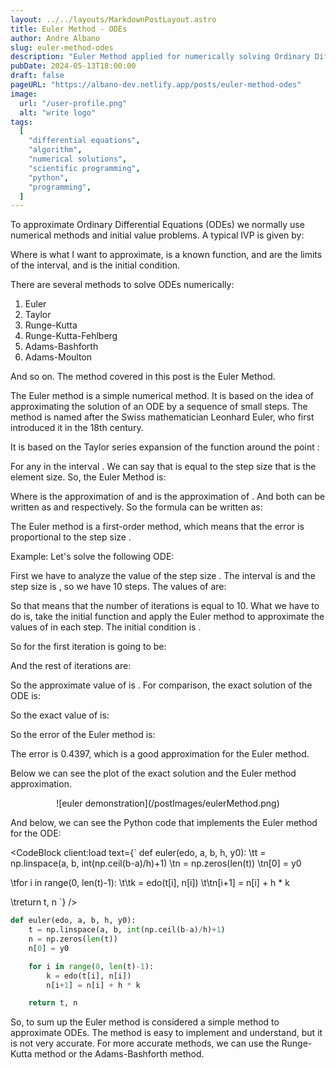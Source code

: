 ```yaml
---
layout: ../../layouts/MarkdownPostLayout.astro
title: Euler Method - ODEs
author: Andre Albano
slug: euler-method-odes
description: "Euler Method applied for numerically solving Ordinary Differential Equations."
pubDate: 2024-05-13T18:00:00
draft: false
pageURL: "https://albano-dev.netlify.app/posts/euler-method-odes"
image:
  url: "/user-profile.png"
  alt: "write logo"
tags:
  [
    "differential equations",
    "algorithm",
    "numerical solutions",
    "scientific programming",
    "python",
    "programming",
  ]
---
```



To approximate Ordinary Differential Equations (ODEs) we normally use numerical methods and initial value problems.
A typical IVP is given by:

<LatexCenter f="\frac{\delta y}{\delta t} = f(y,\ t);\ a \le t \le b;\ y(a) = \alpha" />

Where <Latex f="y(t)"/> is what I want to approximate, <Latex f="f(y,\ t)"/> is a known
function, <Latex f="a"/> and <Latex f="b"/> are the limits of the interval, and <Latex f="\alpha"/>
is the initial condition.

There are several methods to solve ODEs numerically:

1. Euler
2. Taylor
3. Runge-Kutta
4. Runge-Kutta-Fehlberg
5. Adams-Bashforth
6. Adams-Moulton

And so on. The method covered in this post is the Euler Method.

The Euler method is a simple numerical method. It is based on the idea of approximating the solution
of an ODE by a sequence of small steps. The method is named after the Swiss mathematician Leonhard
Euler, who first introduced it in the 18th century.

It is based on the Taylor series expansion of the function <Latex f="y(t)"/> around the point <Latex f="t_i"/>:

<LatexCenter f="y(t_{i+1}) = y(t_i) + (t_{i+1}-t_{i}) \cdot y'(t_i) + \frac{(t_{i+1}-t_{i})^{2}}{2}y''(\xi_{i})" />

For any <Latex f="\xi_{i}"/> in the interval <Latex f="[t_i, t_{i+1}]"/>. We can say that <Latex f="(t_{i+1}-t_{i})"/> is equal
to the step size <Latex f="h"/> that is the element size. So, the Euler Method is:

<LatexCenter f="y_{i+1} = y_i + h \cdot f(y_i,\ t_i)" />

Where <Latex f="y_i"/> is the approximation of <Latex f="y(t_i)"/> and <Latex f="y_{i+1}"/> is the approximation of <Latex f="y(t_{i+1})"/>.
And both can be written as <Latex f="\omega_i"/> and <Latex f="\omega_{i+1}"/> respectively. So the formula can be written as:

<LatexCenter
  f="
\omega_{0} = y(t_{0}) = \alpha \\ 
\omega_{i + 1} = \omega_{i} + h \cdot f(\omega_{i}, t_{i})
"
/>

The Euler method is a first-order method, which means that the error is proportional to the step size <Latex f="h"/>.

Example: Let's solve the following ODE:

<LatexCenter f="\frac{\delta y}{\delta t} = y - t^{2} + 1;\ 0 \le t \le 2;\ y(0) = 0.5 ;\ h = 0.2" />

First we have to analyze the value of the step size <Latex f="h"/>. The interval is <Latex f="[0, 2]"/>
and the step size is <Latex f="0.2"/>, so we have 10 steps. The values of <Latex f="t"/> are:

<LatexCenter f="t_0 = 0.0, t_1 = 0.2, t_2 = 0.4, t_3 = 0.6, t_4 = 0.8, " />
<LatexCenter f="t_5 = 1.0, t_6 = 1.2, t_7 = 1.4, t_8 = 1.6, t_9 = 1.8" />

So that means that the number of iterations is equal to 10. What we have to do is, take the initial
function <Latex f="\frac{\delta y}{\delta t} = y' = y - t^{2} + 1 = f(\omega_i,\ t_i)" /> and apply the Euler method
to approximate the values of <Latex f="y"/> in each step.
The initial condition is <Latex f="y(0) = 0.5" />.

<LatexCenter f="\omega_{0} = 0.5" />

<LatexCenter f="\omega_{i + 1} = \omega_{i} + h \cdot (\omega_{i} - t_{i}^{2} + 1)" />

So <Latex f="\omega_{0 + 1} = \omega_{1}"/> for the first iteration is going to be:

<LatexCenter f="\omega_{1} = 0.5 + 0.2 \cdot (0.5 - 0^{2} + 1) = 0.8" />

And the rest of iterations are:

<LatexCenter f="\omega_{2} = 0.8 + 0.2 \cdot (0.8 - 0.2^{2} + 1) = 1.152" />

<LatexCenter f="\omega_{3} = 1.152 + 0.2 \cdot (1.152 - 0.4^{2} + 1 = 1.5504" />

<LatexCenter f="\omega_{4} = 1.5504 + 0.2 \cdot (1.5504 - 0.6^{2} + 1) = 1.9884" />

<LatexCenter f="\omega_{5} = 1.9884 + 0.2 \cdot (1.9884 - 0.8^{2} + 1) = 2.4580" />

<LatexCenter f="\omega_{6} = 2.4580 + 0.2 \cdot (2.4580 - 1.0^{2} + 1) = 2.9498" />

<LatexCenter f="\omega_{7} = 2.9498 + 0.2 \cdot (2.9498 - 1.2^{2} + 1) = 3.4517" />

<LatexCenter f="\omega_{8} = 3.4517 + 0.2 \cdot (3.4517 - 1.4^{2} + 1) = 3.9501" />

<LatexCenter f="\omega_{9} = 3.9501 + 0.2 \cdot (3.9501 - 1.6^{2} + 1) = 4.4281" />

<LatexCenter f="\omega_{10} = 4.4281 + 0.2 \cdot (4.4281 - 1.8^{2} + 1) = 4.8657" />

So the approximate value of <Latex f="y(2)"/> is <Latex f="\omega_{10} = 4.8657" />. For comparison, the exact solution of the ODE is:

<LatexCenter f="y(t) = t^{2} + 2t + 1 - 0.5e^{t}" />

So the exact value of <Latex f="y(2)"/> is:

<LatexCenter f="y(2) = 2^{2} + 2 \cdot 2 + 1 - 0.5e^{2} = 5.3054" />

So the error of the Euler method is:

<LatexCenter f="\text{Error} = |4.8657 - 5.3054| = 0.4397" />

The error is 0.4397, which is a good approximation for the Euler method.

Below we can see the plot of the exact solution and the Euler method approximation.

<div class="mb-2" style="display: flex; justify-content: center;">
  ![euler demonstration](/postImages/eulerMethod.png)
</div>

And below, we can see the Python code that implements the Euler method for the ODE:

<CodeBlock client:load text={`
def euler(edo, a, b, h, y0):
\tt = np.linspace(a, b, int(np.ceil(b-a)/h)+1)
\tn = np.zeros(len(t))
\tn[0] = y0

\tfor i in range(0, len(t)-1):
\t\tk = edo(t[i], n[i])
\t\tn[i+1] = n[i] + h \* k

\treturn t, n
`} />

```python
def euler(edo, a, b, h, y0):
    t = np.linspace(a, b, int(np.ceil(b-a)/h)+1)
    n = np.zeros(len(t))
    n[0] = y0

    for i in range(0, len(t)-1):
        k = edo(t[i], n[i])
        n[i+1] = n[i] + h * k

    return t, n
```

So, to sum up the Euler method is considered a simple method to approximate ODEs. The method is easy
to implement and understand, but it is not very accurate. For more accurate methods, we can use the
Runge-Kutta method or the Adams-Bashforth method.
